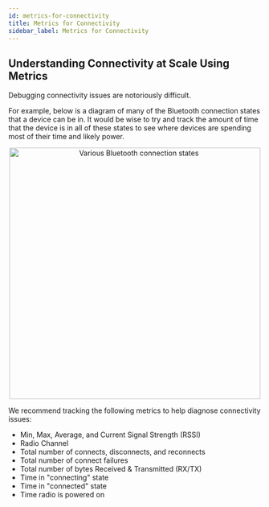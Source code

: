 ```yaml
---
id: metrics-for-connectivity
title: Metrics for Connectivity
sidebar_label: Metrics for Connectivity
---
```


## Understanding Connectivity at Scale Using Metrics

Debugging connectivity issues are notoriously difficult. 

For example, below is a diagram of many of the Bluetooth connection states that a device can be in. It would be wise to try and track
the amount of time that the device is in all of these states to see where devices are spending most of their time and likely power. 

<p align="center">
  <img
    width="500"
    src="/img/docs/best-practices/bluetooth-states.svg"
    alt="Various Bluetooth connection states"
  />
</p>

We recommend tracking the following metrics to help diagnose connectivity issues:

- Min, Max, Average, and Current Signal Strength (RSSI)
- Radio Channel
- Total number of connects, disconnects, and reconnects
- Total number of connect failures
- Total number of bytes Received & Transmitted (RX/TX)
- Time in "connecting" state
- Time in "connected" state
- Time radio is powered on